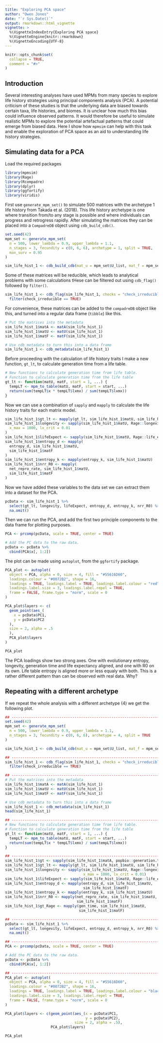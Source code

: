 ```yaml
---
title: "Exploring PCA space"
author: "Owen Jones"
date: "`r Sys.Date()`"
output: rmarkdown::html_vignette
vignette: >
  %\VignetteIndexEntry{Exploring PCA space}
  %\VignetteEngine{knitr::rmarkdown}
  %\VignetteEncoding{UTF-8}
---
```


```r
knitr::opts_chunk$set(
  collapse = TRUE,
  comment = "#>"
)
```

## Introduction 

Several interesting analyses have used MPMs from many species to explore life history strategies using principal components analysis (PCA). A potential criticism of these studies is that the underlying data are biased towards certain taxa, life histories, and biomes. It is unclear how much this bias could influence observed patterns. It would therefore be useful to simulate realistic MPMs to explore the potential artefactual patterns that could emerge from biased data. Here I show how `mpmsim` can help with this task and enable the exploration of PCA space as an aid to understanding life history strategies.


## Simulating data for a PCA

Load the required packages
```r
library(mpmsim)
library(Rage)
library(Rcompadre)
library(dplyr)
library(ggfortify)
library(viridis)
```

First use `generate_mpm_set()` to simulate 500 matrices with the archetype 1 life history from Takada et al. (2018). This life history archetype is one where transition from/to any stage is possible and where individuals can progress and retrogress rapidly. After simulating the matrices they can be placed into a `CompadreDB` object using `cdb_build_cdb()`.

```r
set.seed(42)
mpm_set <- generate_mpm_set(
  n = 500, lower_lambda = 0.9, upper_lambda = 1.1,
  n_stages = 3, fecundity = c(0, 6, 6), archetype = 1, split = TRUE,
  max_surv = 0.95
)

sim_life_hist_1 <- cdb_build_cdb(mat_u = mpm_set$U_list, mat_f = mpm_set$F_list)
```

Some of these matrices will be reducible, which leads to analytical problems with some calculations tHese can be filtered out using `cdb_flag()` followed by `filter()`.

```r
sim_life_hist_1 <- cdb_flag(sim_life_hist_1, checks = "check_irreducible") %>%
  filter(check_irreducible == TRUE)
```

For convenience, these matrices can be added to the `compadreDB` object like this, and turned into a regular data frame (`tibble`) like this.

```r
# Put the matrices into the metadata
sim_life_hist_1$matA <- matA(sim_life_hist_1)
sim_life_hist_1$matU <- matU(sim_life_hist_1)
sim_life_hist_1$matF <- matF(sim_life_hist_1)

# Use cdb_metadata to turn this into a data frame
sim_life_hist_1 <- cdb_metadata(sim_life_hist_1)
```

Before proceeding with the calculation of life history traits I make a new function, `gt_lt`, to calculate generation time from a life table.

```r
# New functions to calculate generation time from life table.
# Function to calculate generation time from the life table
gt_lt <- function(matU, matF, start = 1, ...) {
  tempLT <- mpm_to_table(matU, matF, start = start, ...)
  return(sum(tempLT$x * tempLT$lxmx) / sum(tempLT$lxmx))
}
```

Now we can use a combination of `sapply` and `mapply` to calculate the life history traits for each matrix model.

```r
sim_life_hist_1$gt_lt <- mapply(gt_lt, sim_life_hist_1$matU, sim_life_hist_1$matF)
sim_life_hist_1$longevity <- sapply(sim_life_hist_1$matU, Rage::longevity,
  x_max = 1000, lx_crit = 0.01
)
sim_life_hist_1$lifeExpect <- sapply(sim_life_hist_1$matU, Rage::life_expect_mean)
sim_life_hist_1$entropy_d <- mapply(
  entropy_d, sim_life_hist_1$matU,
  sim_life_hist_1$matF
)
sim_life_hist_1$entropy_k <- mapply(entropy_k, sim_life_hist_1$matU)
sim_life_hist_1$nrr_R0 <- mapply(
  net_repro_rate, sim_life_hist_1$matU,
  sim_life_hist_1$matF
)
```


Now we have added these variables to the data set we can extract them into a dataset for the PCA.

```r
pcData <- sim_life_hist_1 %>%
  select(gt_lt, longevity, lifeExpect, entropy_d, entropy_k, nrr_R0) %>%
  na.omit()
```

Then we can run the PCA, and add the first two principle components to the data frame for plotting purposes.

```r
PCA <- prcomp(pcData, scale = TRUE, center = TRUE)

# Add the PC data to the raw data.
pcData <- pcData %>%
  cbind(PCA$x[, 1:2])
```

The plot can be made using `autoplot`, from the `ggfortify` package.

```r
PCA_plot <- autoplot(
  object = PCA, alpha = 0, size = 4, fill = "#55616D60",
  loadings.colour = "#0072B2", shape = 16,
  loadings = TRUE, loadings.label = TRUE, loadings.label.colour = "red",
  loadings.label.size = 3, loadings.label.repel = TRUE,
  frame = FALSE, frame.type = "norm", scale = 0
)

PCA_plot$layers <- c(
  geom_point(aes_(
    x = pcData$PC1,
    y = pcData$PC2
  ),
  size = 2, alpha = .5
  ),
  PCA_plot$layers
)

PCA_plot
```

The PCA loadings show two strong axes. One with evolutionary entropy, longevity, generation time and life expectancy aligned, and one with R0 on its own. Life table entropy is aligned more or less equaly with both. This is a rather different pattern than can be observed with real data. Why?

## Repeating with a different archetype

If we repeat the whole analysis with a different archetype (4) we get the following plot.

```r
## -----------------------------------------------------------------------------
set.seed(42)
mpm_set <- generate_mpm_set(
  n = 500, lower_lambda = 0.9, upper_lambda = 1.1,
  n_stages = 3, fecundity = c(0, 6, 6), archetype = 4, split = TRUE
)

sim_life_hist_1 <- cdb_build_cdb(mat_u = mpm_set$U_list, mat_f = mpm_set$F_list)

## -----------------------------------------------------------------------------
sim_life_hist_1 <- cdb_flag(sim_life_hist_1, checks = "check_irreducible") %>%
  filter(check_irreducible == TRUE)

## -----------------------------------------------------------------------------
# Put the matrices into the metadata
sim_life_hist_1$matA <- matA(sim_life_hist_1)
sim_life_hist_1$matU <- matU(sim_life_hist_1)
sim_life_hist_1$matF <- matF(sim_life_hist_1)

# Use cdb_metadata to turn this into a data frame
sim_life_hist_1 <- cdb_metadata(sim_life_hist_1)
head(sim_life_hist_1)

## -----------------------------------------------------------------------------
# New functions to calculate generation time from life table.
# Function to calculate generation time from the life table
gt_lt <- function(matU, matF, start = 1, ...) {
  tempLT <- mpm_to_table(matU, matF, start = start, ...)
  return(sum(tempLT$x * tempLT$lxmx) / sum(tempLT$lxmx))
}

## -----------------------------------------------------------------------------
sim_life_hist_1$gt <- sapply(sim_life_hist_1$matA, popbio::generation.time)
sim_life_hist_1$gt_lt <- mapply(gt_lt, sim_life_hist_1$matU, sim_life_hist_1$matF)
sim_life_hist_1$longevity <- sapply(sim_life_hist_1$matU, Rage::longevity, 
                                    x_max = 1000, lx_crit = 0.01)
sim_life_hist_1$lifeExpect <- sapply(sim_life_hist_1$matU, Rage::life_expect_mean)
sim_life_hist_1$entropy_d <- mapply(entropy_d, sim_life_hist_1$matU, 
                                    sim_life_hist_1$matF)
sim_life_hist_1$entropy_k <- mapply(entropy_k, sim_life_hist_1$matU)
sim_life_hist_1$nrr_R0 <- mapply(net_repro_rate, sim_life_hist_1$matU, 
                                 sim_life_hist_1$matF)
sim_life_hist_1$gt_Rage <- mapply(gen_time, sim_life_hist_1$matU, 
                                  sim_life_hist_1$matF)

## -----------------------------------------------------------------------------
pcData <- sim_life_hist_1 %>%
  select(gt_lt, longevity, lifeExpect, entropy_d, entropy_k, nrr_R0) %>%
  na.omit()

## -----------------------------------------------------------------------------
PCA <- prcomp(pcData, scale = TRUE, center = TRUE)

# Add the PC data to the raw data.
pcData <- pcData %>%
  cbind(PCA$x[, 1:2])

## -----------------------------------------------------------------------------
PCA_plot <- autoplot(
  object = PCA, alpha = 0, size = 4, fill = "#55616D60", 
  loadings.colour = "#0072B2", shape = 16,
  loadings = TRUE, loadings.label = TRUE, loadings.label.colour = "black",
  loadings.label.size = 3, loadings.label.repel = TRUE,
  frame = FALSE, frame.type = "norm", scale = 0
)

PCA_plot$layers <- c(geom_point(aes_(x = pcData$PC1, 
                                     y = pcData$PC2), 
                                size = 2, alpha = .5), 
                     PCA_plot$layers)

PCA_plot
```

